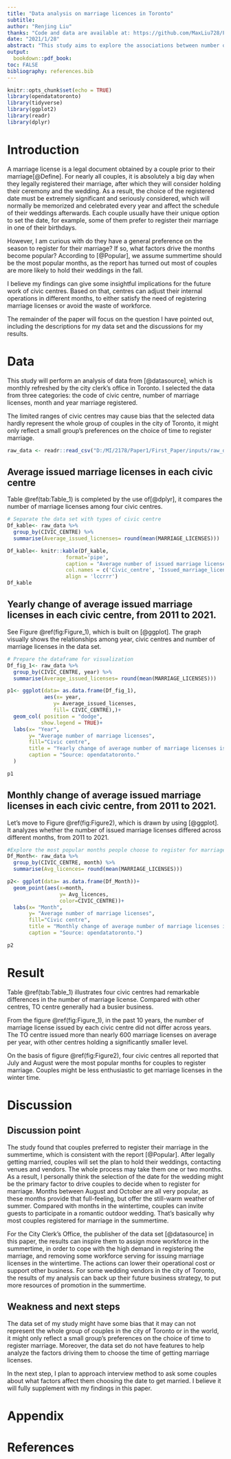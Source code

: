 ```yaml
---
title: "Data analysis on marriage licences in Toronto"
subtitle: 
author: "Renjing Liu"
thanks: "Code and data are available at: https://github.com/MaxLiu728/First_Paper.git"
date: "2021/1/28"
abstract: "This study aims to explore the associations between number of issued marriage licenses in city of toronto and the month marriage registered.Our data is from open data toronto[@datasource], collecting marriage licenses information from four major civic centres in the city of toronto. After the analysis, I find all feedback from the civic centres showed couples in city of Toronto prefer to registor for their marriage in the summer time. Our findings can back up the city's operational requirements and guide some business functions, to meet the intentions of the publisher for this data set"
output:
  bookdown::pdf_book:
toc: FALSE
bibliography: references.bib
---
```


```r
knitr::opts_chunk$set(echo = TRUE)
library(opendatatoronto)
library(tidyverse)
library(ggplot2)
library(readr)
library(dplyr)
```

# Introduction
A marriage license is a legal document obtained by a couple prior to their marriage[@Define]. For nearly all couples, it is absolutely a big day when they legally registered their marriage, after which they will consider holding their ceremony and the wedding. As a result, the choice of the registered date must be extremely significant and seriously considered, which will normally be memorized and celebrated every year and affect the schedule of their weddings afterwards. Each couple usually have their unique option to set the date, for example, some of them prefer to register their marriage in one of their birthdays. 

However, I am curious with do they have a general preference on the season to register for their marriage? If so, what factors drive the months become popular? According to [@Popular], we assume summertime should be the most popular months, as the report has turned out most of couples are more likely to hold their weddings in the fall. 

I believe my findings can give some insightful implications for the future work of civic centres. Based on that, centres can adjust their internal operations in different months, to either satisfy the need of registering marriage licenses or avoid the waste of workforce.

The remainder of the paper will focus on the question I have pointed out, including the descriptions for my data set and the discussions for my results. 


# Data
This study will perform an analysis of data from [@datasource], which is monthly refreshed by the city clerk's office in Toronto. I selected the data from three categories: the code of civic centre, number of marriage licenses, month and year marriage registered. 

The limited ranges of civic centres may cause bias that the selected data hardly represent the whole group of couples in the city of Toronto, it might only reflect a small group's preferences on the choice of time to register marriage. 

```r
raw_data <- readr::read_csv("D:/MI/2178/Paper1/First_Paper/inputs/raw_data.csv") #Read the raw data, which has been tidied in my r script.
```


## Average issued marriage licenses in each civic centre
Table \@ref(tab:Table_1) is completed by the use of[@dplyr], it compares the number of marriage licenses among four civic centres. 

```r
# Separate the data set with types of civic centre
Df_kable<- raw_data %>%
  group_by(CIVIC_CENTRE) %>%
  summarise(Average_issued_licnenses= round(mean(MARRIAGE_LICENSES)))

Df_kable<- knitr::kable(Df_kable, 
                   format='pipe', 
                   caption = "Average number of issued marriage licenses",
                   col.names = c('Civic_centre', 'Issued_marriage_licenses'),
                   align = 'lccrrr')
Df_kable
```


## Yearly change of average issued marriage licenses in each civic centre, from 2011 to 2021.
See Figure \@ref(fig:Figure_1), which is built on [@ggplot]. The graph visually shows the relationships among year, civic centres and number of marriage licenses in the data set. 
```r
# Prepare the dataframe for visualization
Df_fig_1<- raw_data %>%
  group_by(CIVIC_CENTRE, year) %>%
  summarise(Average_issued_licenses= round(mean(MARRIAGE_LICENSES)))

p1<- ggplot(data= as.data.frame(Df_fig_1),
            aes(x= year, 
               y= Average_issued_licenses, 
               fill= CIVIC_CENTRE),)+
  geom_col( position = "dodge",
           show.legend = TRUE)+
  labs(x= "Year",
       y= "Average number of marriage licenses",
       fill="Civic centre",
       title = "Yearly change of average number of marriage licenses issued in each civic centre",
       caption = "Source: opendatatoronto."
  )

p1
```
## Monthly change of average issued marriage licenses in each civic centre, from 2011 to 2021.
Let's move to Figure \@ref(fig:Figure2), which is drawn by using [@ggplot]. It analyzes whether the number of issued marriage licenses differed across different months, from 2011 to 2021.  
```r
#Explore the most popular months people choose to register for marriage licenses
Df_Month<- raw_data %>%
  group_by(CIVIC_CENTRE, month) %>%
  summarise(Avg_licences= round(mean(MARRIAGE_LICENSES)))

p2<- ggplot(data= as.data.frame(Df_Month))+
  geom_point(aes(x=month, 
                 y= Avg_licences, 
                 color=CIVIC_CENTRE))+
  labs(x= "Month",
       y= "Average number of marriage licenses",
       fill="Civic centre",
       title = "Monthly change of average number of marriage licenses issued in each civic centre",
       caption = "Source: opendatatoronto.")

p2
```
# Result
Table \@ref(tab:Table_1) illustrates four civic centres had remarkable differences in the number of marriage license. Compared with other centres, TO centre generally had a busier business. 

From the figure \@ref(fig:Figure_1), in the past 10 years, the number of marriage license issued by each civic centre did not differ across years. The TO centre issued more than nearly 600 marriage licenses on average per year, with other centres holding a significantly smaller level.

On the basis of figure \@ref(fig:Figure2), four civic centres all reported that July and August were the most popular months for couples to register marriage. Couples might be less enthusiastic to get marriage licenses in the winter time.  

# Discussion

## Discussion point
The study found that couples preferred to register their marriage in the summertime, which is consistent with the report [@Popular]. After legally getting married, couples will set the plan to hold their weddings, contacting venues and vendors. The whole process may take them one or two months. As a result, I personally think the selection of the date for the wedding might be the primary factor to drive couples to decide when to register for marriage. Months between August and October are all very popular, as these months provide that full-feeling, but offer the still-warm weather of summer. Compared with months in the wintertime, couples can invite guests to participate in a romantic outdoor wedding. That's basically why most couples registered for marriage in the summertime.

For the City Clerk's Office, the publisher of the data set [@datasource] in this paper, the results can inspire them to assign more workforce in the summertime, in order to cope with the high demand in registering the marriage, and removing some workforce serving for issuing marriage licenses in the wintertime. The actions can lower their operational cost or support other business. For some wedding vendors in the city of Toronto, the results of my analysis can back up their future business strategy, to put more resources of promotion in the summertime. 

## Weakness and next steps
The data set of my study might have some bias that it may can not represent the whole group of couples in the city of Toronto or in the world, it might only reflect a small group's preferences on the choice of time to register marriage. Moreover, the data set do not have features to help analyze the factors driving them to choose the time of getting marriage licenses. 

In the next step, I plan to approach interview method to ask some couples about what factors affect them choosing the date to get married. I believe it will fully supplement with my findings in this paper.

\newpage

# Appendix {-}

\newpage

# References

